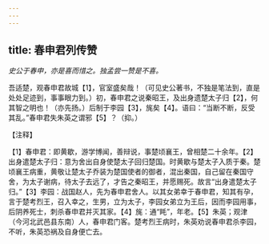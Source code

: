 ```yaml
---
---
---
```

title: 春申君列传赞
---



*史公于春申，亦是喜而惜之。独孟尝一赞是不喜。*

吾适楚，观春申君故城【1】，官室盛矣哉！（可见史公著书，不独是笔法到，直是处处足迹到，事事眼力到。）初，春申君之说秦昭王，及出身遗楚太子归【2】，何其智之明也！（亦先扬。）后制于李园【3】，旄矣【4】。语曰：“当断不断，反受其乱。”春申君失朱英之谓邪【5】？（抑。）

【注释】

【1】春申君：即黄歇，游学博闻，善辩说，事楚顷襄王，曾相楚二十余年。【2】出身遣楚太子归：意为舍出自身使楚太子回归楚国。时黄歇与楚太子入质于秦。楚顷襄王病重，黄敬让楚太子乔装为楚国使者的御者，混出秦国，自己留在秦国守舍，为太子谢病，待太子去远了，才告之秦昭王，并愿赐死。故言“出身遣楚太子归。”【3】李园：战国赵人，先为春申君舍人。以其女弟幸于春申君，知其有孕，言于楚考烈王，召入幸之，生男，立为太子，李园女弟立为王后，因而李园用事，后阴养死士，刺杀春申君并灭其家。【4】旄：通“眊”，年老。【5】朱英；观津（今河北武邑县东南）人，春申君门客。楚考烈王病时，朱英劝说春申君杀李园，不听，朱英恐祸及自身便亡去。